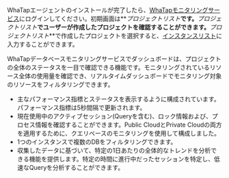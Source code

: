 WhaTapエージェントのインストールが完了したら、[WhaTapモニタリングサービス](https://service.whatap.io)にログインしてください。初期画面は**_プロジェクトリスト_**です。**_プロジェクトリスト_**でユーザーが作成したプロジェクトを確認することができます。**_プロジェクトリスト_**で作成したプロジェクトを選択すると、[インスタンスリスト](instance-list)に入力することができます。

WhaTapデータベースモニタリングサービスでダッシュボードは、プロジェクトの全体のステータスを一目で確認できる機能です。モニタリングされているリソース全体の使用量を確認でき、リアルタイムダッシュボードでモニタリング対象のリソースをフィルタリングできます。

-   主なパフォーマンス指標とステータスを表示するように構成されています。パフォーマンス指標は5秒間隔で更新されます。
-   現在使用中のアクティブセッション(Queryを含む)、ロック情報および、プロセス情報を確認することができます。Public CloudとPrivate Cloudの両方を適用するために、クエリベースのモニタリングを使用して構成しました。
-   1つのインスタンスで複数のDBをフィルタリングできます。
-   収集したデータに基づいて、特定の1日あたりの全体的なトレンドを分析できる機能を提供します。特定の時間に進行中だったセッションを特定し、低速なQueryを分析することができます。
